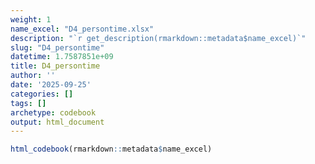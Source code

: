 ```yaml
---
weight: 1
name_excel: "D4_persontime.xlsx"
description: "`r get_description(rmarkdown::metadata$name_excel)`"
slug: "D4_persontime"
datetime: 1.7587851e+09
title: D4_persontime
author: ''
date: '2025-09-25'
categories: []
tags: []
archetype: codebook
output: html_document
---
```


```r
html_codebook(rmarkdown::metadata$name_excel)
```
